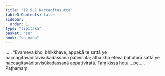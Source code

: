 ```yaml
---
title: "12.9.1 Naccagītasutta"
tableOfContents: false
sidebar:
  order: 1
type: "tipitaka"
basket: "su"
book: "sn-maha"
---
```



<DynamicBreadcrumb />

<Division number="1151" book="sn-maha" bookNo="14" page="408">

<Paragraph number="2482" book="sn-maha">
… . “Evameva kho, bhikkhave, appakā te sattā ye naccagītavāditavisūkadassanā paṭiviratā; atha kho eteva bahutarā sattā ye naccagītavāditavisūkadassanā appaṭiviratā. Taṃ kissa hetu …pe… .

</Paragraph>
</Division>

<Paragraph number="2483" type="center" book="sn-maha">
Paṭhamaṃ.
</Paragraph>